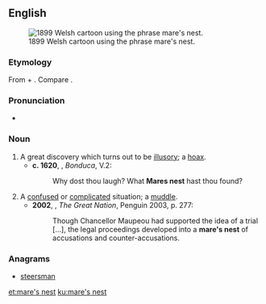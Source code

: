 ==English==
[[File:Meddlesome Dai - JM Staniforth.png|thumb|right|1899 Welsh cartoon using the phrase mare's nest.]]
===Etymology===
From {{term|mare}}{{term|'s}} + {{term|nest}}. Compare {{term|horse-nest}}.

===Pronunciation===
*{{a|UK}} {{IPA|/ˈmɛːz nɛst/|lang=en}}

===Noun===
{{en-noun|head=[[mare]]'s [[nest]]}}

# A great discovery which turns out to be [[illusory]]; a [[hoax]].
#*'''c. 1620''', {{w|John Fletcher}}, ''Bonduca'', V.2:
#*:Why dost thou laugh? What '''Mares nest''' hast thou found?
# A [[confused]] or [[complicated]] situation; a [[muddle]].
#*'''2002''', {{w|Colin Jones (historian)|Colin Jones}}, ''The Great Nation'', Penguin 2003, p. 277:
#*:Though Chancellor Maupeou had supported the idea of a trial [...], the legal proceedings developed into a '''mare's nest''' of accusations and counter-accusations.

===Anagrams===
* [[steersman#English|steersman]]

[[et:mare's nest]]
[[ku:mare's nest]]